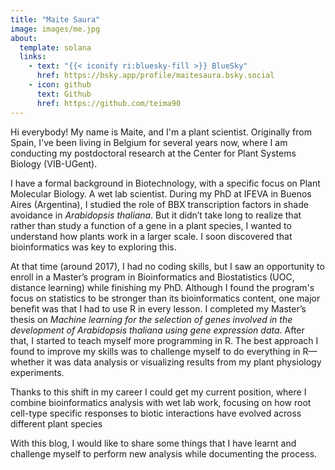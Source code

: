 ```yaml
---
title: "Maite Saura"
image: images/me.jpg
about:
  template: solana
  links:
    - text: "{{< iconify ri:bluesky-fill >}} BlueSky"
      href: https://bsky.app/profile/maitesaura.bsky.social
    - icon: github
      text: Github
      href: https://github.com/teima90
---
```


Hi everybody! My name is Maite, and I\'m a plant scientist. Originally from Spain, I\'ve been living in Belgium for several years now, where I am conducting my postdoctoral research at the Center for Plant Systems Biology (VIB-UGent).

I have a formal background in Biotechnology, with a specific focus on Plant Molecular Biology. A wet lab scientist. During my PhD at IFEVA in Buenos Aires (Argentina), I studied the role of BBX transcription factors in shade avoidance in *Arabidopsis thaliana*. But it didn't take long to realize that rather than study a function of a gene in a plant species, I wanted to understand how plants work in a larger scale.
I soon discovered that bioinformatics was key to exploring this.

At that time (around 2017), I had no coding skills, but I saw an opportunity to enroll in a Master's program in Bioinformatics and Biostatistics (UOC, distance learning) while finishing my PhD. Although I found the program\'s focus on statistics to be stronger than its bioinformatics content, one major benefit was that I had to use R in every lesson. I completed my Master's thesis on *Machine learning for the selection of genes involved in the development of Arabidopsis thaliana using gene expression data*. After that, I started to teach myself more programming in R. The best approach I found to improve my skills was to challenge myself to do everything in R---whether it was data analysis or visualizing results from my plant physiology experiments.

Thanks to this shift in my career I could get my current position, where I combine bioinformatics analysis with wet lab work, focusing on how root cell-type specific responses to biotic interactions have evolved across different plant species

With this blog, I would like to share some things that I have learnt and challenge myself to perform new analysis while documenting the process.
